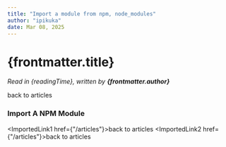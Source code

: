```yaml
---
title: "Import a module from npm, node_modules"
author: "ipikuka"
date: Mar 08, 2025
---
```


# {frontmatter.title}

_Read in {readingTime}, written by **{frontmatter.author}**_

<Link href={"/articles-modules-components"}>back to articles</Link>

### Import A NPM Module


<ImportedLink1 href={"/articles"}>back to articles</ImportedLink1>
<ImportedLink2 href={"/articles"}>back to articles</ImportedLink2>
